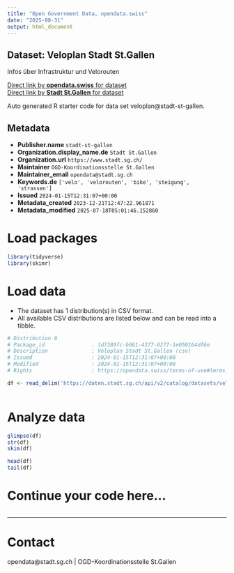 ```yaml
---
title: "Open Government Data, opendata.swiss"
date: "2025-08-31"
output: html_document
---
```


## Dataset: Veloplan Stadt St.Gallen

Infos über Infrastruktur und Velorouten

[Direct link by **opendata.swiss** for dataset](https://opendata.swiss/de/dataset/veloplan)<br>
[Direct link by **Stadt St.Gallen** for dataset](https://daten.stadt.sg.ch/explore/dataset/veloplan/)

Auto generated R starter code for data set veloplan@stadt-st-gallen.

## Metadata

- **Publisher.name** `stadt-st-gallen`
- **Organization.display_name.de** `Stadt St.Gallen`
- **Organization.url** `https://www.stadt.sg.ch/`
- **Maintainer** `OGD-Koordinationsstelle St.Gallen`
- **Maintainer_email** `opendata@stadt.sg.ch`
- **Keywords.de** `['velo', 'velorouten', 'bike', 'steigung', 'strassen']`
- **Issued** `2024-01-15T12:31:07+00:00`
- **Metadata_created** `2023-12-21T12:47:22.961871`
- **Metadata_modified** `2025-07-18T05:01:46.152860`


# Load packages

```r

library(tidyverse)
library(skimr)

```

# Load data

-   The dataset has 1 distribution(s) in CSV format.
-   All available CSV distributions are listed below and can be read into a tibble.

```r

# Distribution 0
# Package_id               : 1d7389fc-b061-4377-8277-1e050164df6e
# Description              : Veloplan Stadt St.Gallen (csv)
# Issued                   : 2024-01-15T12:31:07+00:00
# Modified                 : 2024-01-15T12:31:07+00:00
# Rights                   : https://opendata.swiss/terms-of-use#terms_by

df <- read_delim('https://daten.stadt.sg.ch/api/v2/catalog/datasets/veloplan/exports/csv?use_labels=true')



```

# Analyze data

```r

glimpse(df)
str(df)
skim(df)

head(df)
tail(df)

```

# Continue your code here...

```r

```

------------------------------------------------------------------------

# Contact

opendata@stadt.sg.ch | OGD-Koordinationsstelle St.Gallen
